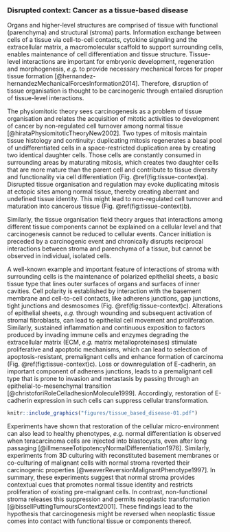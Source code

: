 ### Disrupted context: Cancer as a tissue-based disease {#development}

Organs and higher-level structures are comprised of tissue with functional (parenchyma) and structural (stroma) parts. Information exchange between cells of a tissue via cell-to-cell contacts, cytokine signaling and the extracellular matrix, a macromolecular scaffold to support surrounding cells, enables maintenance of cell differentiation and tissue structure. Tissue-level interactions are important for embryonic development, regeneration and morphogenesis, *e.g.* to provide necessary mechanical forces for proper tissue formation [@hernandez-hernandezMechanicalForcesInformation2014]. Therefore, disruption of tissue organisation is thought to be carcinogenic through entailed disruption of tissue-level interactions.

The physiomitotic theory sees carcinogenesis as a problem of tissue organisation and relates the acquisition of mitotic activities to development of cancer by non-regulated cell turnover among normal tissue [@hirataPhysiomitoticTheoryNew2002]. Two types of mitosis maintain tissue histology and continuity: duplicating mitosis regenerates a basal pool of undifferentiated cells in a space-restricted duplication area by creating two identical daughter cells. Those cells are constantly consumed in surrounding areas by maturating mitosis, which creates two daughter cells that are more mature than the parent cell and contribute to tissue diversity and functionality via cell differentiation (Fig. \@ref(fig:tissue-context)a).
Disrupted tissue organisation and regulation may evoke duplicating mitosis at ectopic sites among normal tissue, thereby creating aberrant and undefined tissue identity. This might lead to non-regulated cell turnover and maturation into cancerous tissue (Fig. \@ref(fig:tissue-context)b).

Similarly, the tissue organisation field theory argues that interactions among different tissue components cannot be explained on a cellular level and that carcinogenesis cannot be reduced to cellular events. Cancer initiation is preceded by a carcinogenic event and chronically disrupts reciprocal interactions between stroma and parenchyma of a tissue, but cannot be observed in individual, isolated cells.

A well-known example and important feature of interactions of stroma with surrounding cells is the maintenance of polarized epithelial sheets, a basic tissue type that lines outer surfaces of organs and surfaces of inner cavities. Cell polarity is established by interaction with the basement membrane and cell-to-cell contacts, like adherens junctions, gap junctions, tight junctions and desmosomes (Fig. \@ref(fig:tissue-context)c). Alterations of epithelial sheets, *e.g.* through wounding and subsequent activation of stromal fibroblasts, can lead to epithelial cell movement and proliferation. Similarly, sustained inflammation and continuous exposition to factors produced by invading immune cells and enzymes degrading the extracellular matrix (ECM, *e.g.* matrix metalloproteinases) stimulate proliferative and apoptotic mechanisms, which can lead to selection of apoptosis-resistant, premalignant cells and enhance formation of carcinoma (Fig. \@ref(fig:tissue-context)c). Loss or downregulation of E-cadherin, an important component of adherens junctions, leads to a premalignant cell type that is prone to invasion and metastasis by passing through an epithelial-to-mesenchymal transition [@christoforiRoleCelladhesionMolecule1999]. Accordingly, restoration of E-cadherin expression in such cells can suppress cellular transformation.

```r

knitr::include_graphics("figures/tissue_based_disease-01.pdf")
```

Experiments have shown that restoration of the cellular micro-environment can also lead to healthy phenotypes, *e.g.* normal differentiation is observed when teracarcinoma cells are injected into blastocysts, even after long passaging [@illmenseeTotipotencyNormalDifferentiation1976]. Similarly, experiments from 3D culturing with reconstituted basement membranes or co-culturing of malignant cells with normal stroma reverted their carcinogenic properties [@weaverReversionMalignantPhenotype1997]. In summary, these experiments suggest that normal stroma provides contextual cues that promotes normal tissue identity and restricts proliferation of existing pre-malignant cells. In contrast, non-functional stroma releases this suppression and permits neoplastic transformation [@bissellPuttingTumoursContext2001]. These findings lead to the hypothesis that carcinogenesis might be reversed when neoplastic tissue comes into contact with functional tissue or components thereof.
